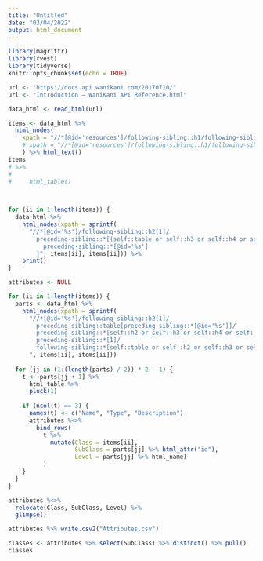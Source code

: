 ```yaml
---
title: "Untitled"
date: "03/04/2022"
output: html_document
---
```


```r
library(magrittr)
library(rvest)
library(tidyverse)
knitr::opts_chunk$set(echo = TRUE)
```
```r
url <- "https://docs.api.wanikani.com/20170710/"
url <- "Introduction – WaniKani API Reference.html"
```


```r
data_html <- read_html(url)
```

```r

items <- data_html %>%
  html_nodes(
    xpath = "//*[@id='resources']/following-sibling::h1/following-sibling::h2[1]/@id"
    # xpath = "//*[@id='resources']/following-sibling::h1/following-sibling::table[1]"
    ) %>% html_text()
items
# %>%
# 
#     html_table()

 
```

```r
for (ii in 1:length(items)) {
  data_html %>%
    html_nodes(xpath = sprintf(
      "//*[@id='%s']/following-sibling::h2[1]/
        preceding-sibling::*[(self::table or self::h3 or self::h4 or self::h5 or self::h6) and
          preceding-sibling::*[@id='%s']
        ]", items[ii], items[ii])) %>%
    print()
}
```


```r
attributes <- NULL

for (ii in 1:length(items)) {
  parts <- data_html %>%
    html_nodes(xpath = sprintf(
      "//*[@id='%s']/following-sibling::h2[1]/
        preceding-sibling::table[preceding-sibling::*[@id='%s']]/
        preceding-sibling::*[self::h2 or self::h3 or self::h4 or self::h5][1]/
        preceding-sibling::*[1]/
        following-sibling::*[self::table or self::h2 or self::h3 or self::h4 or self::h5][position() <= 2]
      ", items[ii], items[ii]))
  
  for (jj in (1:(length(parts) / 2)) * 2 - 1) {
    t <- parts[jj + 1] %>% 
      html_table %>% 
      pluck(1)
    
    if (ncol(t) == 3) {
      names(t) <- c("Name", "Type", "Description")
      attributes %<>% 
        bind_rows(
          t %>%
            mutate(Class = items[ii], 
                   SubClass = parts[jj] %>% html_attr("id"),
                   Level = parts[jj] %>% html_name)
          )
    }
  }
}

attributes %<>%
  relocate(Class, SubClass, Level) %>%
  glimpse()
```

```r
attributes %>% write.csv2("Attributes.csv")

```

```r
classes <- attributes %>% select(SubClass) %>% distinct() %>% pull()
classes
```


